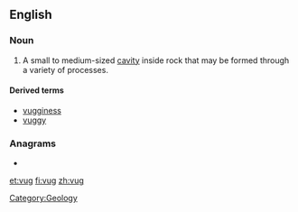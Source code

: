 ==English==
{{wikipedia}}
===Noun===
{{en-noun}}

# A small to medium-sized [[cavity]] inside rock that may be formed through a variety of processes.

====Derived terms====
* [[vugginess]]
* [[vuggy]]

===Anagrams===
* {{alphagram|[[guv#English|guv]]}} 

[[Category:Geology]]

[[et:vug]]
[[fi:vug]]
[[zh:vug]]